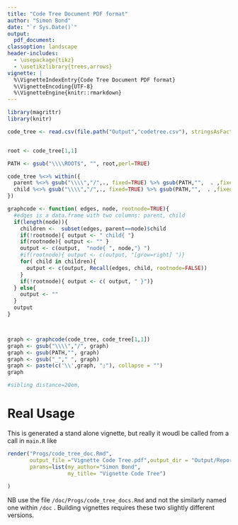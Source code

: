 ```yaml
---
title: "Code Tree Document PDF format"
author: "Simon Bond"
date: "`r Sys.Date()`"
output:
  pdf_document:
classoption: landscape
header-includes:
  - \usepackage{tikz}
  - \usetikzlibrary{trees,arrows}
vignette: |
  %\VignetteIndexEntry{Code Tree Document PDF format} 
  %\VignetteEncoding{UTF-8} 
  %\VignetteEngine{knitr::rmarkdown}
---
```






```r
library(magrittr)
library(knitr)

code_tree <- read.csv(file.path("Output","codetree.csv"), stringsAsFactors = FALSE)


root <- code_tree[1,1]

PATH <- gsub("\\\\ROOT$", "", root,perl=TRUE) 

code_tree %<>% within({
  parent %<>% gsub("\\\\","/",., fixed=TRUE) %>% gsub(PATH,"",  . ,fixed=TRUE)
  child %<>% gsub("\\\\","/",., fixed=TRUE) %>% gsub(PATH,"",  . ,fixed=TRUE)
})

graphcode <- function( edges, node, rootnode=TRUE){
  #edges is a data.frame with two columns: parent, child
  if(length(node)){
    children <-  subset(edges, parent==node)$child
    if(!rootnode){ output <- " child{ "}
    if(rootnode){ output <- "" }
    output <- c(output,  "node{ ", node,"} ")
    #if(rootnode){ output <- c(output, "[grow=right] ")}
    for( child in children){ 
      output <- c(output, Recall(edges, child, rootnode=FALSE))
    }
    if(!rootnode){ output <- c( output, " }")}
  } else{ 
    output <- ""
  }
  output
}



graph <- graphcode(code_tree, code_tree[1,1])
graph <- gsub("\\\\","/", graph)
graph <- gsub(PATH,"", graph)
graph <- gsub("_"," ", graph)
graph <- paste(c('\\',graph, ";"), collapse = "")
graph

#sibling distance=20em,
```

\begin{tikzpicture}[edge from parent fork right, level distance=20em, grow'=right,
  every node/.style = {shape=rectangle, rounded corners,draw, align=center, fill=white}] 
     `r knitr::knit_child(text=graph)`
\end{tikzpicture}

# Real Usage

This is generated a stand alone vignette, but really it woudl be called from a call in `main.R` like


```r
render("Progs/code_tree_doc.Rmd", 
       output_file ="Vignette Code Tree.pdf",output_dir = "Output/Reports",
       params=list(my_author="Simon Bond", 
                   my_title= "Vignette Code Tree")
       
)
```

NB use the file `/doc/Progs/code_tree_docs.Rmd` and not the similarly named one within `/doc` . Building vignettes requires these two slightly different versions. 

